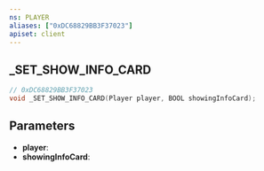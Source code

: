 ```yaml
---
ns: PLAYER
aliases: ["0xDC68829BB3F37023"]
apiset: client
---
```

## _SET_SHOW_INFO_CARD

```c
// 0xDC68829BB3F37023
void _SET_SHOW_INFO_CARD(Player player, BOOL showingInfoCard);
```


## Parameters
* **player**:
* **showingInfoCard**: